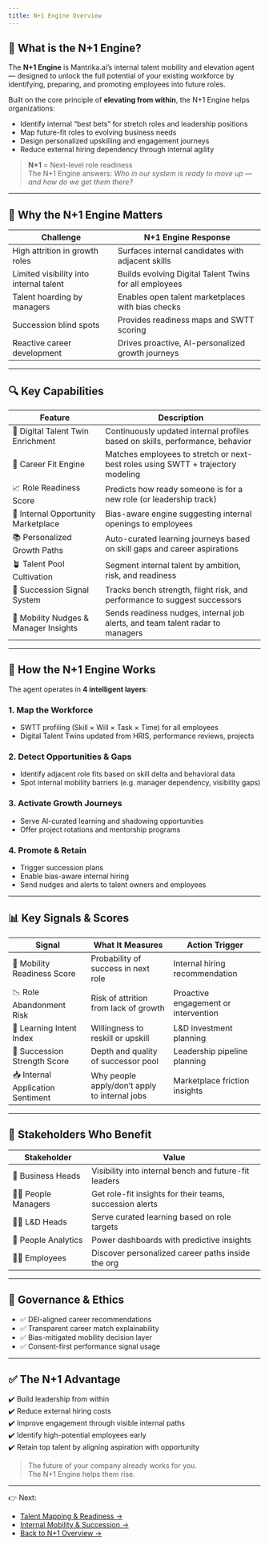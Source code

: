 ```yaml
---
title: N+1 Engine Overview
---
```


## 🧠 What is the N+1 Engine?

The **N+1 Engine** is Mantrika.ai’s internal talent mobility and elevation agent — designed to unlock the full potential of your existing workforce by identifying, preparing, and promoting employees into future roles.

Built on the core principle of **elevating from within**, the N+1 Engine helps organizations:
- Identify internal “best bets” for stretch roles and leadership positions
- Map future-fit roles to evolving business needs
- Design personalized upskilling and engagement journeys
- Reduce external hiring dependency through internal agility

> **N+1** = Next-level role readiness  
> The N+1 Engine answers: *Who in our system is ready to move up — and how do we get them there?*

---

## 🎯 Why the N+1 Engine Matters

| Challenge | N+1 Engine Response |
|----------|---------------------|
| High attrition in growth roles | Surfaces internal candidates with adjacent skills |
| Limited visibility into internal talent | Builds evolving Digital Talent Twins for all employees |
| Talent hoarding by managers | Enables open talent marketplaces with bias checks |
| Succession blind spots | Provides readiness maps and SWTT scoring |
| Reactive career development | Drives proactive, AI-personalized growth journeys |

---

## 🔍 Key Capabilities

| Feature | Description |
|--------|-------------|
| 🧬 Digital Talent Twin Enrichment | Continuously updated internal profiles based on skills, performance, behavior |
| 🧠 Career Fit Engine | Matches employees to stretch or next-best roles using SWTT + trajectory modeling |
| 📈 Role Readiness Score | Predicts how ready someone is for a new role (or leadership track) |
| 🧭 Internal Opportunity Marketplace | Bias-aware engine suggesting internal openings to employees |
| 📚 Personalized Growth Paths | Auto-curated learning journeys based on skill gaps and career aspirations |
| 🪴 Talent Pool Cultivation | Segment internal talent by ambition, risk, and readiness |
| 🧩 Succession Signal System | Tracks bench strength, flight risk, and performance to suggest successors |
| 💬 Mobility Nudges & Manager Insights | Sends readiness nudges, internal job alerts, and team talent radar to managers |

---

## 🧩 How the N+1 Engine Works

The agent operates in **4 intelligent layers**:

### 1. **Map the Workforce**
- SWTT profiling (Skill × Will × Task × Time) for all employees
- Digital Talent Twins updated from HRIS, performance reviews, projects

### 2. **Detect Opportunities & Gaps**
- Identify adjacent role fits based on skill delta and behavioral data
- Spot internal mobility barriers (e.g. manager dependency, visibility gaps)

### 3. **Activate Growth Journeys**
- Serve AI-curated learning and shadowing opportunities
- Offer project rotations and mentorship programs

### 4. **Promote & Retain**
- Trigger succession plans
- Enable bias-aware internal hiring
- Send nudges and alerts to talent owners and employees

---

## 📊 Key Signals & Scores

| Signal | What It Measures | Action Trigger |
|--------|------------------|----------------|
| 🔁 Mobility Readiness Score | Probability of success in next role | Internal hiring recommendation |
| 📉 Role Abandonment Risk | Risk of attrition from lack of growth | Proactive engagement or intervention |
| 🧠 Learning Intent Index | Willingness to reskill or upskill | L&D investment planning |
| 🧩 Succession Strength Score | Depth and quality of successor pool | Leadership pipeline planning |
| 📥 Internal Application Sentiment | Why people apply/don’t apply to internal jobs | Marketplace friction insights |

---

## 🧭 Stakeholders Who Benefit

| Stakeholder | Value |
|-------------|-------|
| 💼 Business Heads | Visibility into internal bench and future-fit leaders |
| 🧑‍💼 People Managers | Get role-fit insights for their teams, succession alerts |
| 🧑‍🎓 L&D Heads | Serve curated learning based on role targets |
| 🧠 People Analytics | Power dashboards with predictive insights |
| 🧑‍💻 Employees | Discover personalized career paths inside the org |

---

## 🔐 Governance & Ethics

- ✅ DEI-aligned career recommendations
- ✅ Transparent career match explainability
- ✅ Bias-mitigated mobility decision layer
- ✅ Consent-first performance signal usage

---

## ✅ The N+1 Advantage

✔️ Build leadership from within  
✔️ Reduce external hiring costs  
✔️ Improve engagement through visible internal paths  
✔️ Identify high-potential employees early  
✔️ Retain top talent by aligning aspiration with opportunity

> The future of your company already works for you.  
> The N+1 Engine helps them rise.

---

👉 Next:
- [Talent Mapping & Readiness →](/nplus1-engine/talent-mapping)
- [Internal Mobility & Succession →](/nplus1-engine/internal-mobility)
- [Back to N+1 Overview →](/nplus1-engine/overview)
